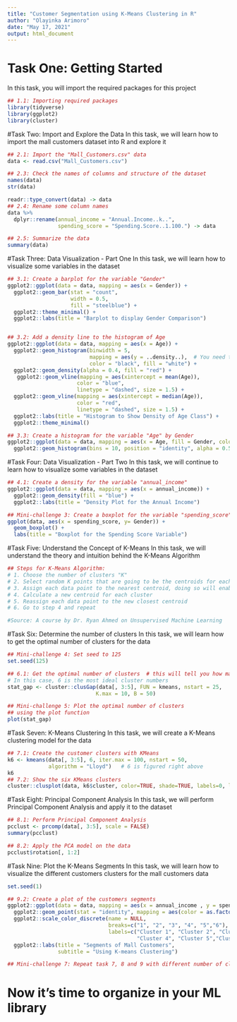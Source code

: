 ```yaml
---
title: "Customer Segmentation using K-Means Clustering in R"
author: "Olayinka Arimoro"
date: "May 17, 2021"
output: html_document
---
```


# Task One: Getting Started
In this task, you will import the required
packages for this project
```r

## 1.1: Importing required packages
library(tidyverse)
library(ggplot2)
library(cluster)

```

#Task Two: Import and Explore the Data
In this task, we will learn how to import
the mall customers dataset into R and explore it
```r

## 2.1: Import the "Mall_Customers.csv" data 
data <- read.csv("Mall_Customers.csv")

## 2.3: Check the names of columns and structure of the dataset
names(data)
str(data)

readr::type_convert(data) -> data
## 2.4: Rename some column names
data %>% 
  dplyr::rename(annual_income = "Annual.Income..k..",
                spending_score = "Spending.Score..1.100.") -> data

## 2.5: Summarize the data
summary(data)


```

#Task Three: Data Visualization - Part One
In this task, we will learn how to visualize
some variables in the dataset
```r
## 3.1: Create a barplot for the variable "Gender"
ggplot2::ggplot(data = data, mapping = aes(x = Gender)) +
  ggplot2::geom_bar(stat = "count",
                    width = 0.5,
                    fill = "steelblue") +
  ggplot2::theme_minimal() +
  ggplot2::labs(title = "Barplot to display Gender Comparison")


## 3.2: Add a density line to the histogram of Age
ggplot2::ggplot(data = data, mapping = aes(x = Age)) +
  ggplot2::geom_histogram(binwidth = 5, 
                          mapping = aes(y = ..density..),  # You need this for your density plot added
                          color = "black", fill = "white") +
  ggplot2::geom_density(alpha = 0.4, fill = "red") +
   ggplot2::geom_vline(mapping = aes(xintercept = mean(Age)), 
                      color = "blue",
                      linetype = "dashed", size = 1.5) +
  ggplot2::geom_vline(mapping = aes(xintercept = median(Age)),
                      color = "red",
                      linetype = "dashed", size = 1.5) +
  ggplot2::labs(title = "Histogram to Show Density of Age Class") +
  ggplot2::theme_minimal()

## 3.3: Create a histogram for the variable "Age" by Gender
ggplot2::ggplot(data = data, mapping = aes(x = Age, fill = Gender, color = Gender)) +
  ggplot2::geom_histogram(bins = 10, position = "identity", alpha = 0.5)

```

#Task Four: Data Visualization - Part Two
In this task, we will continue to learn how to 
visualize some variables in the dataset
```r

## 4.1: Create a density for the variable "annual_income"
ggplot2::ggplot(data = data, mapping = aes(x = annual_income)) +
  ggplot2::geom_density(fill = "blue") +
  ggplot2::labs(title = "Density Plot for the Annual Income")

## Mini-challenge 3: Create a boxplot for the variable "spending_score"
ggplot(data, aes(x = spending_score, y= Gender)) +
  geom_boxplot() +
  labs(title = "Boxplot for the Spending Score Variable")

```

#Task Five: Understand the Concept of K-Means
In this task, we will understand the theory and intuition
behind the K-Means Algorithm

```r
## Steps for K-Means Algorithm:
# 1. Choose the number of clusters "K"
# 2. Select random K points that are going to be the centroids for each cluster
# 3. Assign each data point to the nearest centroid, doing so will enable us to create "K" number of clusters
# 4. Calculate a new centroid for each cluster
# 5. Reassign each data point to the new closest centroid
# 6. Go to step 4 and repeat

#Source: A course by Dr. Ryan Ahmed on Unsupervised Machine Learning
```

#Task Six: Determine the number of clusters
In this task, we will learn how to get the optimal
number of clusters for the data
```r

## Mini-challenge 4: Set seed to 125
set.seed(125)

## 6.1: Get the optimal number of clusters  # this will tell you how many clusters is the optimal point (look for consistency)
# In this case, 6 is the most ideal cluster numbers
stat_gap <- cluster::clusGap(data[, 3:5], FUN = kmeans, nstart = 25,
                            K.max = 10, B = 50)

## Mini-challenge 5: Plot the optimal number of clusters 
## using the plot function
plot(stat_gap)

```

#Task Seven: K-Means Clustering
In this task, we will create a K-Means clustering model
for the data
```r

## 7.1: Create the customer clusters with KMeans
k6 <- kmeans(data[, 3:5], 6, iter.max = 100, nstart = 50,
             algorithm = "Lloyd")   # 6 is figured right above
k6
## 7.2: Show the six KMeans clusters
cluster::clusplot(data, k6$cluster, color=TRUE, shade=TRUE, labels=0, lines=0)

```

#Task Eight: Principal Component Analysis
In this task, we will perform Principal Component Analysis
and apply it to the dataset

```r

## 8.1: Perform Principal Component Analysis
pcclust <- prcomp(data[, 3:5], scale = FALSE)
summary(pcclust)

## 8.2: Apply the PCA model on the data
pcclust$rotation[, 1:2]

```

#Task Nine: Plot the K-Means Segments
In this task, we will learn how to visualize the
different customers clusters for the mall customers data
```r
set.seed(1)

## 9.2: Create a plot of the customers segments
ggplot2::ggplot(data = data, mapping = aes(x = annual_income , y = spending_score)) + 
  ggplot2::geom_point(stat = "identity", mapping = aes(color = as.factor(k6$cluster))) +
  ggplot2::scale_color_discrete(name = NULL,
                                breaks=c("1", "2", "3", "4", "5","6"),
                                labels=c("Cluster 1", "Cluster 2", "Cluster 3",
                                         "Cluster 4", "Cluster 5","Cluster 6")) +
  ggplot2::labs(title = "Segments of Mall Customers", 
                subtitle = "Using K-means Clustering")

## Mini-challenge 7: Repeat task 7, 8 and 9 with different number of clusters
```


# Now it's time to organize in your ML library


